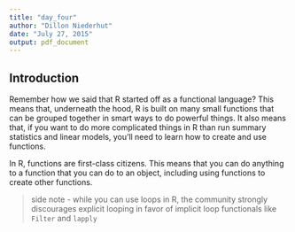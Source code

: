 ```yaml
---
title: "day_four"
author: "Dillon Niederhut"
date: "July 27, 2015"
output: pdf_document
---
```


## Introduction

Remember how we said that R started off as a functional language? This means that, underneath the hood, R is built on many small functions that can be grouped together in smart ways to do powerful things. It also means that, if you want to do more complicated things in R than run summary statistics and linear models, you'll need to learn how to create and use functions.

In R, functions are first-class citizens. This means that you can do anything to a function that you can do to an object, including using functions to create other functions.

> side note - while you can use loops in R, the community strongly discourages explicit looping in favor of implicit loop functionals like `Filter` and `lapply`



